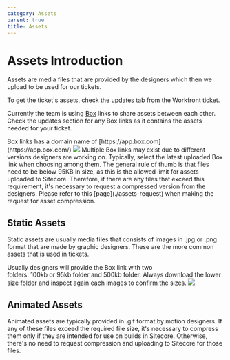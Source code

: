 ```yaml
---
category: Assets
parent: true
title: Assets
---
```


# Assets Introduction

Assets are media files that are provided by the designers which then we upload to be used for our tickets.

To get the ticket's assets, check the [updates](#static-assets) tab from the Workfront ticket.

Currently the team is using [Box](https://www.box.com/) links to share assets between each other. Check the updates section for any Box links as it contains the assets needed for your ticket.

<Admonition type="tip" title="Box Links">
  Box links has a domain name of [https://app.box.com](https://app.box.com/)

  <img className="w-3/4 max-w-md" src="/img/builds/assets/sample-box-links.png" />
</Admonition>

<Admonition type="note" title="Multiple Box Links">
  Multiple Box links may exist due to different versions designers are working on. Typically, select the latest uploaded Box link when choosing among them.
</Admonition>

<Admonition type="note" title="Required File Size">
  The general rule of thumb is that files need to be below 95KB in size, as this is the allowed limit for assets uploaded to Sitecore. Therefore, if there are any files that exceed this requirement, it's necessary to request a compressed version from the designers. Please refer to this [page](./assets-request) when making the request for asset compression.
</Admonition>

## Static Assets

Static assets are usually media files that consists of images in .jpg or .png format that are made by graphic designers. These are the more common assets that is used in tickets.

<Admonition type="note" title="Folder To Download">
  Usually designers will provide the Box link with two folders: 100kb or 95kb folder and 500kb folder. Always download the lower size folder and inspect again each images to confirm the sizes.

  <img src="/img/builds/assets/assets-2-folder.png" className="w-full mt-4" />
</Admonition>

## Animated Assets

Animated assets are typically provided in .gif format by motion designers. If any of these files exceed the required file size, it's necessary to compress them only if they are intended for use on builds in Sitecore. Otherwise, there's no need to request compression and uploading to Sitecore for those files.

